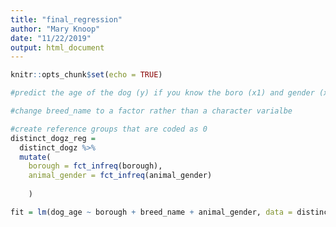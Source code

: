 ```yaml
---
title: "final_regression"
author: "Mary Knoop"
date: "11/22/2019"
output: html_document
---
```


```r
knitr::opts_chunk$set(echo = TRUE)
```

```r
#predict the age of the dog (y) if you know the boro (x1) and gender (x2) and breed (x3)

#change breed_name to a factor rather than a character varialbe

#create reference groups that are coded as 0
distinct_dogz_reg = 
  distinct_dogz %>% 
  mutate(
    borough = fct_infreq(borough),
    animal_gender = fct_infreq(animal_gender)
    
    )

fit = lm(dog_age ~ borough + breed_name + animal_gender, data = distinct_dogz)


```



